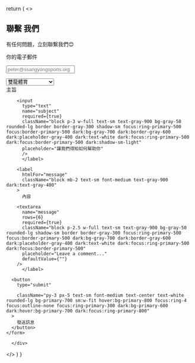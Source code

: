   return (
<>
        <div>
   <section>
  <div className="py-8 lg:py-16 px-4 mx-auto max-w-screen-md">
    <h2 className="mb-4 text-4xl tracking-tight font-extrabold text-center text-gray-900 dark:text-white">
      <span className={styles.abc}>聯繫</span>
      我們
    </h2>
    <p className="mb-8 lg:mb-16 font-light text-center text-gray-500 dark:text-gray-400 sm:text-xl">
      有任何問題，立刻聯繫我們😊
    </p>
    <form
              action="https://formsubmit.co/ssportpop@gmail.com"
              name="聯繫表單"
              method="POST"
    className="space-y-8"
            >
        <input type="hidden" name="_next" value="https://ssangyongsports.org/thanks" />
          <input type="hidden" name="_subject" value="雙龍體育客戶聯繫" />
            <input type="hidden" name="_captcha" value="false" />
              <input type="hidden" name="_blacklist" value=" 幹, 靠 去死, 娘" />
             <label
         htmlFor="name"
  className="block mb-2 text-sm font-medium text-gray-900 dark:text-gray-300"
>
  你的電子郵件

<input
  type="name"
  name="email"
  className="shadow-sm bg-gray-50 border border-gray-300 text-gray-900 text-sm rounded-lg focus:ring-primary-500 focus:border-primary-500 block w-full p-2.5 dark:bg-gray-700 dark:border-gray-600 dark:placeholder-gray-400 dark:text-white dark:focus:ring-primary-500 dark:focus:border-primary-500 dark:shadow-sm-light"
  placeholder="peter@ssangyongsports.org"
  required={true}
/>
      </label>
      <input type="hidden" name="_email.subject" value="雙龍體育網站聯繫資訊" />
       <input type="hidden" name="_email.from" value="雙龍體育聯繫客戶" />
      <div
      className="max-w-md"
      id="select"
    >
      <div className="mb-2 block">
        <Label
          htmlFor="幫助範圍"
          value="幫助範圍"
        />
      </div>
      <Select
        name="help"
        required
      >
      <option value="雙龍體育">雙龍體育</option>
    <option value="雙龍職籃">雙龍職籃</option>
    <option value="雙龍職棒">雙龍職棒</option>
    <option value="雙龍體育TV">雙龍體育TV</option>
    <option value="其他">其他</option>
    <option value="系統網站問題回報">系統網站問題回報</option>
      </Select>
    </div>
        <label
          htmlFor="subject"
          className="block mb-2 text-sm font-medium text-gray-900 dark:text-gray-300"
        >
          主旨
        
        <input
          type="text"
          name="subject"
          required={true}
          className="block p-3 w-full text-sm text-gray-900 bg-gray-50 rounded-lg border border-gray-300 shadow-sm focus:ring-primary-500 focus:border-primary-500 dark:bg-gray-700 dark:border-gray-600 dark:placeholder-gray-400 dark:text-white dark:focus:ring-primary-500 dark:focus:border-primary-500 dark:shadow-sm-light"
          placeholder="讓我們得知如何幫助你"
          />
          </label>
    
        <label
          htmlFor="message"
          className="block mb-2 text-sm font-medium text-gray-900 dark:text-gray-400"
        >
          內容
        
        <textarea
          name="message"
          rows={6}
          required={true}
          className="block p-2.5 w-full text-sm text-gray-900 bg-gray-50 rounded-lg shadow-sm border border-gray-300 focus:ring-primary-500 focus:border-primary-500 dark:bg-gray-700 dark:border-gray-600 dark:placeholder-gray-400 dark:text-white dark:focus:ring-primary-500 dark:focus:border-primary-500"
          placeholder="Leave a comment..."
          defaultValue={""}
        />
          </label>
<input
  type="hidden"
  name="_cc"
  defaultValue="support@ssangyongsports.eu.org"
/>

      <button
        type="submit"
        
        className="py-3 px-5 text-sm font-medium text-center text-white rounded-lg bg-primary-700 sm:w-fit hover:bg-primary-800 focus:ring-4 focus:outline-none focus:ring-primary-300 dark:bg-primary-600 dark:hover:bg-primary-700 dark:focus:ring-primary-800"
      >
        發送訊息
      </button>
    </form>
  </div>
</section>
          <Head>
        <title>雙龍體育聯絡</title>
        <meta name="description" content="雙龍體育聯繫，為你提供專業的雙龍體育客服，為你解決問題，或聯絡雙龍體育了解你想得知的消息，就立刻上雙龍體育聯絡網站吧" />
      </Head>
  
      </div>
   </>
  )
}

